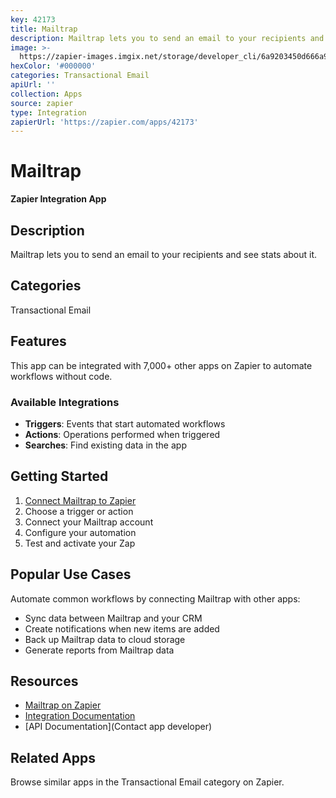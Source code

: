 ```yaml
---
key: 42173
title: Mailtrap
description: Mailtrap lets you to send an email to your recipients and see stats about it.
image: >-
  https://zapier-images.imgix.net/storage/developer_cli/6a9203450d666a977323a57b08c1781f.png?auto=format%2Ccompress&ixlib=python-3.0.0&q=50
hexColor: '#000000'
categories: Transactional Email
apiUrl: ''
collection: Apps
source: zapier
type: Integration
zapierUrl: 'https://zapier.com/apps/42173'
---
```

# Mailtrap

**Zapier Integration App**

## Description

Mailtrap lets you to send an email to your recipients and see stats about it.

## Categories

Transactional Email

## Features

This app can be integrated with 7,000+ other apps on Zapier to automate workflows without code.

### Available Integrations

- **Triggers**: Events that start automated workflows
- **Actions**: Operations performed when triggered
- **Searches**: Find existing data in the app

## Getting Started

1. [Connect Mailtrap to Zapier](https://zapier.com/apps/42173)
2. Choose a trigger or action
3. Connect your Mailtrap account
4. Configure your automation
5. Test and activate your Zap

## Popular Use Cases

Automate common workflows by connecting Mailtrap with other apps:

- Sync data between Mailtrap and your CRM
- Create notifications when new items are added
- Back up Mailtrap data to cloud storage
- Generate reports from Mailtrap data

## Resources

- [Mailtrap on Zapier](https://zapier.com/apps/42173)
- [Integration Documentation](https://zapier.com/apps/42173/integrations)
- [API Documentation](Contact app developer)

## Related Apps

Browse similar apps in the Transactional Email category on Zapier.
